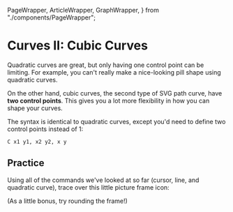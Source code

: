   PageWrapper,
  ArticleWrapper,
  GraphWrapper,
} from "./components/PageWrapper";

<PageWrapper page="05-cubic-curves" numSections={4}>

<ArticleWrapper>

<PageSection index={0}>

# Curves II: Cubic Curves

Quadratic curves are great, but only having one control point can be limiting. For example, you can't really make a nice-looking pill shape using quadratic curves.

</PageSection>

<PageSection index={1}>

On the other hand, cubic curves, the second type of SVG path curve, have **two control points**. This gives you a lot more flexibility in how you can shape your curves.

</PageSection>

<PageSection index={2}>

The syntax is identical to quadratic curves, except you'd need to define two control points instead of 1:

```
C x1 y1, x2 y2, x y
```

</PageSection>

<PageSection index={3}>

## Practice

Using all of the commands we've looked at so far (cursor, line, and quadratic curve), trace over this little picture frame icon:

(As a little bonus, try rounding the frame!)

<PathEditor />

</PageSection>

<PageFooter />

</ArticleWrapper>

<GraphWrapper>
  <CubicCurvesVisual />
</GraphWrapper>

</PageWrapper>
